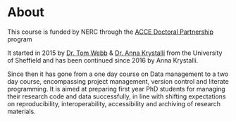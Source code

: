 # About


This course is funded by NERC through the [ACCE Doctoral Partnership](https://acce.shef.ac.uk/) program

It started in 2015 by [Dr. Tom Webb](https://www.sheffield.ac.uk/aps/staff-and-students/acadstaff/webb) & [Dr. Anna Krystalli](https://annakrystalli.me/) from the University of Sheffield and has been continued since 2016 by Anna Krystalli.

Since then it has gone from a one day course on Data management to a two day course, encompassing project management, version control and literate programming. It is aimed at preparing first year PhD students for managing their research code and data successfully, in line with shifting expectations on reproducibility, interoperability, accessibility and archiving of research materials.

